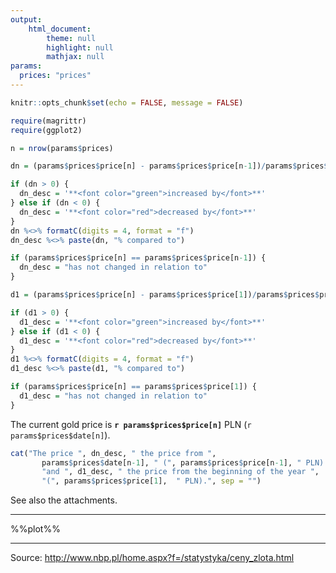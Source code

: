 ```yaml
---
output: 
    html_document:
        theme: null
        highlight: null
        mathjax: null
params:
  prices: "prices"
---
```


```r
knitr::opts_chunk$set(echo = FALSE, message = FALSE)
```

```r
require(magrittr)
require(ggplot2)

n = nrow(params$prices)

dn = (params$prices$price[n] - params$prices$price[n-1])/params$prices$price[n-1]

if (dn > 0) {
  dn_desc = '**<font color="green">increased by</font>**'
} else if (dn < 0) {
  dn_desc = '**<font color="red">decreased by</font>**'
}
dn %<>% formatC(digits = 4, format = "f")
dn_desc %<>% paste(dn, "% compared to")

if (params$prices$price[n] == params$prices$price[n-1]) {
  dn_desc = "has not changed in relation to"
}

d1 = (params$prices$price[n] - params$prices$price[1])/params$prices$price[1]

if (d1 > 0) {
  d1_desc = '**<font color="green">increased by</font>**'
} else if (d1 < 0) {
  d1_desc = '**<font color="red">decreased by</font>**'
}
d1 %<>% formatC(digits = 4, format = "f")
d1_desc %<>% paste(d1, "% compared to")

if (params$prices$price[n] == params$prices$price[1]) {
  d1_desc = "has not changed in relation to"
}

```

The current gold price is **```r params$prices$price[n]```** PLN (```r params$prices$date[n]```).

```r

cat("The price ", dn_desc, " the price from ", 
       params$prices$date[n-1], " (", params$prices$price[n-1], " PLN) ",
       "and ", d1_desc, " the price from the beginning of the year ",
       "(", params$prices$price[1],  " PLN).", sep = "")

```

See also the attachments.

---

%%plot%%

---

Source: [http://www.nbp.pl/home.aspx?f=/statystyka/ceny_zlota.html](http://www.nbp.pl/home.aspx?f=/statystyka/ceny_zlota.html)